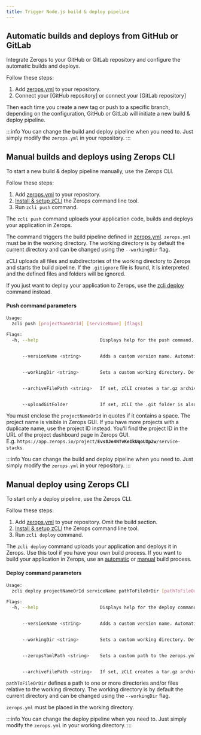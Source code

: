 ```yaml
---
title: Trigger Node.js build & deploy pipeline
---
```


## Automatic builds and deploys from GitHub or GitLab
Integrate Zerops to your GitHub or GitLab repository and configure the automatic builds and deploys.

Follow these steps:
1. Add [zerops.yml](/nodejs/how-to/build-pipeline#add-zeropsyml-to-your-repository) to your repository.
2. Connect your [GitHub repository] or connect your [GitLab repository]

Then each time you create a new tag or push to a specific branch, depending on the configuration, GitHub or GitLab will initiate a new build & deploy pipeline.

:::info
You can change the build and deploy pipeline when you need to. Just simply modify the <code>zerops.yml</code> in your repository.
:::

## Manual builds and deploys using Zerops CLI
To start a new build & deploy pipeline manually, use the Zerops CLI.

Follow these steps:
1. Add [zerops.yml](/nodejs/how-to/build-pipeline#add-zeropsyml-to-your-repository) to your repository.
2. [Install & setup zCLI](/references/cli) the Zerops command line tool.
3. Run `zcli push` command.

The `zcli push` command uploads your application code, builds and deploys your application in Zerops. 

The command triggers the build pipeline defined in [zerops.yml](/nodejs/how-to/build-pipeline). `zerops.yml` must be in the working directory. The working directory is by default the current directory and can be changed using the `--workingDir` flag. 

zCLI uploads all files and subdirectories of the working directory to Zerops and starts the build pipeline. If the `.gitignore` file is found, it is interpreted and the defined files and folders will be ignored.

If you just want to deploy your application to Zerops, use the [zcli deploy](#manual-deploy-using-zerops-cli) command instead.

#### Push command parameters
```sh
Usage:
  zcli push [projectNameOrId] [serviceName] [flags]

Flags:
  -h, --help                       Displays help for the push command.


      --versionName <string>       Adds a custom version name. Automatically filled if the VERSIONNAME environment variable exists. 


      --workingDir <string>        Sets a custom working directory. Default working directory is the current directory.


      --archiveFilePath <string>   If set, zCLI creates a tar.gz archive with the application code in the required path relative to the working directory. By default, no archive is created.


      --uploadGitFolder            If set, zCLI the .git folder is also uploaded. By default, the .git folder is ignored.
```

You must enclose the `projectNameOrId` in quotes if it contains a space. The project name is visible in Zerops GUI. If you have more projects with a duplicate name, use the project ID instead. You'll find the project ID in the URL of the project dashboard page in Zerops GUI.<br/>E.g. <code>https://app&#46;zerops.io/project/<b>Evs8Je4NTvKeIkUqoUXp2w</b>/service-stacks</code>.

:::info
You can change the build and deploy pipeline when you need to. Just simply modify the <code>zerops.yml</code> in your repository.
:::

## Manual deploy using Zerops CLI
To start only a deploy pipeline, use the Zerops CLI.

Follow these steps:
1. Add [zerops.yml](/nodejs/how-to/build-pipeline#add-zeropsyml-to-your-repository) to your repository. Omit the build section.
2. [Install & setup zCLI](/references/cli) the Zerops command line tool.
3. Run `zcli deploy` command.

The `zcli deploy` command uploads your application and deploys it in Zerops. Use this tool if you have your own build process. If you want to build your application in Zerops, use an [automatic](#automatic-builds-and-deploys-from-github-or-gitlab) or [manual](#manual-builds-and-deploys-using-zerops-cli) build process.

#### Deploy command parameters
```sh
Usage:
  zcli deploy projectNameOrId serviceName pathToFileOrDir [pathToFileOrDir] [flags]

Flags:
  -h, --help                       Displays help for the deploy command.


      --versionName <string>       Adds a custom version name. Automatically filled if the ZCLI_VERSION_NAMEVERSIONNAME environment variable exists.


      --workingDir <string>        Sets a custom working directory. Default working directory is the current directory.


      --zeropsYamlPath <string>    Sets a custom path to the zerops.yml file relative to the working directory. By default zCLI looks for zerops.yml in the working directory.


      --archiveFilePath <string>   If set, zCLI creates a tar.gz archive with the deployed files in the required path relative to the working directory. By default no archive is created. 
```

`pathToFileOrDir` defines a path to one or more directories and/or files relative to the working directory. The working directory is by default the current directory and can be changed using the `--workingDir` flag. 

`zerops.yml` must be placed in the working directory.

:::info
You can change the deploy pipeline when you need to. Just simply modify the <code>zerops.yml</code> in your working directory.
:::

 


